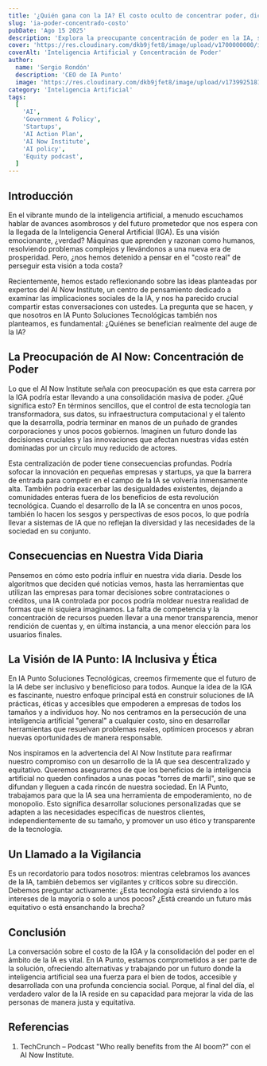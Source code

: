 ```yaml
---
title: '¿Quién gana con la IA? El costo oculto de concentrar poder, dice AI Now.'
slug: 'ia-poder-concentrado-costo'
pubDate: 'Ago 15 2025'
description: 'Explora la preocupante concentración de poder en la IA, según AI Now Institute, y cómo IA Punto aboga por un desarrollo ético e inclusivo que beneficie a todos, no solo a unos pocos gigantes tecnológicos.'
cover: 'https://res.cloudinary.com/dkb9jfet8/image/upload/v1700000000/ia_concentracion_poder.jpg'
coverAlt: 'Inteligencia Artificial y Concentración de Poder'
author:
  name: 'Sergio Rondón'
  description: 'CEO de IA Punto'
  image: 'https://res.cloudinary.com/dkb9jfet8/image/upload/v1739925181/sergio_gdcaeh.png'
category: 'Inteligencia Artificial'
tags:
  [
    'AI',
    'Government & Policy',
    'Startups',
    'AI Action Plan',
    'AI Now Institute',
    'AI policy',
    'Equity podcast',
  ]
---
```


<h2 id="introduccion">Introducción</h2>

<p>
  En el vibrante mundo de la inteligencia artificial, a menudo escuchamos hablar
  de avances asombrosos y del futuro prometedor que nos espera con la llegada de
  la Inteligencia General Artificial (IGA). Es una visión emocionante, ¿verdad?
  Máquinas que aprenden y razonan como humanos, resolviendo problemas complejos
  y llevándonos a una nueva era de prosperidad. Pero, ¿nos hemos detenido a
  pensar en el "costo real" de perseguir esta visión a toda costa?
</p>

<p>
  Recientemente, hemos estado reflexionando sobre las ideas planteadas por
  expertos del AI Now Institute, un centro de pensamiento dedicado a examinar
  las implicaciones sociales de la IA, y nos ha parecido crucial compartir estas
  conversaciones con ustedes. La pregunta que se hacen, y que nosotros en IA
  Punto Soluciones Tecnológicas también nos planteamos, es fundamental: ¿Quiénes
  se benefician realmente del auge de la IA?
</p>

<h2 id="la-preocupacion-de-ai-now-concentracion-de-poder">
  La Preocupación de AI Now: Concentración de Poder
</h2>

<p>
  Lo que el AI Now Institute señala con preocupación es que esta carrera por la
  IGA podría estar llevando a una consolidación masiva de poder. ¿Qué significa
  esto? En términos sencillos, que el control de esta tecnología tan
  transformadora, sus datos, su infraestructura computacional y el talento que
  la desarrolla, podría terminar en manos de un puñado de grandes corporaciones
  y unos pocos gobiernos. Imaginen un futuro donde las decisiones cruciales y
  las innovaciones que afectan nuestras vidas estén dominadas por un círculo muy
  reducido de actores.
</p>

<p>
  Esta centralización de poder tiene consecuencias profundas. Podría sofocar la
  innovación en pequeñas empresas y startups, ya que la barrera de entrada para
  competir en el campo de la IA se volvería inmensamente alta. También podría
  exacerbar las desigualdades existentes, dejando a comunidades enteras fuera de
  los beneficios de esta revolución tecnológica. Cuando el desarrollo de la IA
  se concentra en unos pocos, también lo hacen los sesgos y perspectivas de esos
  pocos, lo que podría llevar a sistemas de IA que no reflejan la diversidad y
  las necesidades de la sociedad en su conjunto.
</p>

<h2 id="consecuencias-en-nuestra-vida-diaria">
  Consecuencias en Nuestra Vida Diaria
</h2>

<p>
  Pensemos en cómo esto podría influir en nuestra vida diaria. Desde los
  algoritmos que deciden qué noticias vemos, hasta las herramientas que utilizan
  las empresas para tomar decisiones sobre contrataciones o créditos, una IA
  controlada por pocos podría moldear nuestra realidad de formas que ni siquiera
  imaginamos. La falta de competencia y la concentración de recursos pueden
  llevar a una menor transparencia, menor rendición de cuentas y, en última
  instancia, a una menor elección para los usuarios finales.
</p>

<h2 id="la-vision-de-ia-punto-ia-inclusiva-y-etica">
  La Visión de IA Punto: IA Inclusiva y Ética
</h2>

<p>
  En IA Punto Soluciones Tecnológicas, creemos firmemente que el futuro de la IA
  debe ser inclusivo y beneficioso para todos. Aunque la idea de la IGA es
  fascinante, nuestro enfoque principal está en construir soluciones de IA
  prácticas, éticas y accesibles que empoderen a empresas de todos los tamaños y
  a individuos hoy. No nos centramos en la persecución de una inteligencia
  artificial "general" a cualquier costo, sino en desarrollar herramientas que
  resuelvan problemas reales, optimicen procesos y abran nuevas oportunidades de
  manera responsable.
</p>

<p>
  Nos inspiramos en la advertencia del AI Now Institute para reafirmar nuestro
  compromiso con un desarrollo de la IA que sea descentralizado y equitativo.
  Queremos asegurarnos de que los beneficios de la inteligencia artificial no
  queden confinados a unas pocas "torres de marfil", sino que se difundan y
  lleguen a cada rincón de nuestra sociedad. En IA Punto, trabajamos para que la
  IA sea una herramienta de empoderamiento, no de monopolio. Esto significa
  desarrollar soluciones personalizadas que se adapten a las necesidades
  específicas de nuestros clientes, independientemente de su tamaño, y promover
  un uso ético y transparente de la tecnología.
</p>

<h2 id="un-llamado-a-la-vigilancia">Un Llamado a la Vigilancia</h2>

<p>
  Es un recordatorio para todos nosotros: mientras celebramos los avances de la
  IA, también debemos ser vigilantes y críticos sobre su dirección. Debemos
  preguntar activamente: ¿Esta tecnología está sirviendo a los intereses de la
  mayoría o solo a unos pocos? ¿Está creando un futuro más equitativo o está
  ensanchando la brecha?
</p>

<h2 id="conclusion">Conclusión</h2>

<p>
  La conversación sobre el costo de la IGA y la consolidación del poder en el
  ámbito de la IA es vital. En IA Punto, estamos comprometidos a ser parte de la
  solución, ofreciendo alternativas y trabajando por un futuro donde la
  inteligencia artificial sea una fuerza para el bien de todos, accesible y
  desarrollada con una profunda conciencia social. Porque, al final del día, el
  verdadero valor de la IA reside en su capacidad para mejorar la vida de las
  personas de manera justa y equitativa.
</p>

<h2 id="referencias">Referencias</h2>

<ol>
  <li>
    TechCrunch – Podcast "Who really benefits from the AI boom?" con el AI Now
    Institute.
  </li>
</ol>
